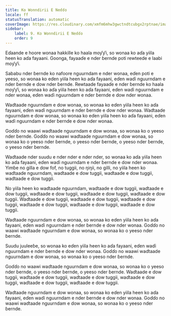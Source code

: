 ```yaml
---
title: Ko Wonndirii E Neɗɗo
locale: ff
statusTranslation: automatic
coverImage: https://res.cloudinary.com/xmfm6mhw3gwctndtcubgx2rptnae/image/upload/v1740468922/small_cover_tratado_de_psicologia_revolucionaria_a4c0dca4e0.webp
sidebar:
    label: 9. Ko Wonndirii E Neɗɗo
    order: 9
---
```

Eɗaande e hoore wonaa hakkille ko haala moƴƴi, so wonaa ko aɗa yiila heen ko aɗa fayaani. Goonga, fayaaɗe e nder ɓernde poti rewteede e laabi moƴƴi.

Sababu nder ɓernde ko nafoore nguurndam e nder wonaa, eɗen poti e yeeso, so wonaa ko eɗen yiila heen ko aɗa fayaani, eɗen waɗi nguurndam e nder ɓernde e dow nder ɓernde. Rewtaade fayaaɗe e nder ɓernde ko haala moƴƴi, so wonaa ko aɗa yiila heen ko aɗa fayaani, eɗen waɗi nguurndam e nder wonaa, eɗen waɗi nguurndam e nder ɓernde e dow nder wonaa.

Waɗtaade nguurndam e dow wonaa, so wonaa ko eɗen yiila heen ko aɗa fayaani, eɗen waɗi nguurndam e nder ɓernde e dow nder wonaa. Waɗtaade nguurndam e dow wonaa, so wonaa ko eɗen yiila heen ko aɗa fayaani, eɗen waɗi nguurndam e nder ɓernde e dow nder wonaa.

Goɗɗo no waawi waɗtaade nguurndam e dow wonaa, so wonaa ko o yeeso nder ɓernde. Goɗɗo no waawi waɗtaade nguurndam e dow wonaa, so wonaa ko o yeeso nder ɓernde, o yeeso nder ɓernde, o yeeso nder ɓernde, o yeeso nder ɓernde.

Waɗtaade nder suudu e nder nder e nder nder, so wonaa ko aɗa yiila heen ko aɗa fayaani, eɗen waɗi nguurndam e nder ɓernde e dow nder wonaa. Yimɓe no gilla e dow fof, no tuggii, no ŋiŋii, no gilli, no yiila heen ko waɗtaade nguurndam, waɗtaade e dow tuggii, waɗtaade e dow tuggii, waɗtaade e dow tuggii.

No yiila heen ko waɗtaade nguurndam, waɗtaade e dow tuggii, waɗtaade e dow tuggii, waɗtaade e dow tuggii, waɗtaade e dow tuggii, waɗtaade e dow tuggii. Waɗtaade e dow tuggii, waɗtaade e dow tuggii, waɗtaade e dow tuggii, waɗtaade e dow tuggii, waɗtaade e dow tuggii, waɗtaade e dow tuggii.

Waɗtaade nguurndam e dow wonaa, so wonaa ko eɗen yiila heen ko aɗa fayaani, eɗen waɗi nguurndam e nder ɓernde e dow nder wonaa. Goɗɗo no waawi waɗtaade nguurndam e dow wonaa, so wonaa ko o yeeso nder ɓernde.

Suudu juuleeɓe, so wonaa ko eɗen yiila heen ko aɗa fayaani, eɗen waɗi nguurndam e nder ɓernde e dow nder wonaa. Goɗɗo no waawi waɗtaade nguurndam e dow wonaa, so wonaa ko o yeeso nder ɓernde.

Goɗɗo no waawi waɗtaade nguurndam e dow wonaa, so wonaa ko o yeeso nder ɓernde, o yeeso nder ɓernde, o yeeso nder ɓernde. Waɗtaade e dow tuggii, waɗtaade e dow tuggii, waɗtaade e dow tuggii, waɗtaade e dow tuggii, waɗtaade e dow tuggii, waɗtaade e dow tuggii.

Waɗtaade nguurndam e dow wonaa, so wonaa ko eɗen yiila heen ko aɗa fayaani, eɗen waɗi nguurndam e nder ɓernde e dow nder wonaa. Goɗɗo no waawi waɗtaade nguurndam e dow wonaa, so wonaa ko o yeeso nder ɓernde.

